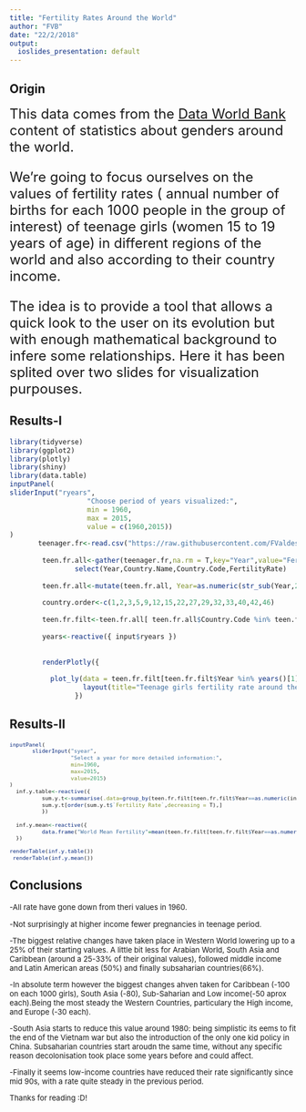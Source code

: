 ```yaml
---
title: "Fertility Rates Around the World"
author: "FVB"
date: "22/2/2018"
output:
  ioslides_presentation: default
---
```


## Origin
<font size="5">  This data comes from the [Data World Bank](https://datacatalog.worldbank.org/dataset/gender-statistics) content
of statistics about genders around the world.

We're going to focus ourselves on the values of fertility rates ( annual number of births for each 1000 people in the group of interest)  of teenage girls (women 15 to 19 years of age) in different regions of the world and also according to their country income.

The idea is to provide a tool that allows a quick look to the user on its evolution but with enough mathematical background to infere some relationships. Here it has been splited over two slides for visualization purpouses.</font>

## Results-I
```r
library(tidyverse)
library(ggplot2)
library(plotly)
library(shiny)
library(data.table)
inputPanel(
sliderInput("ryears",
                   "Choose period of years visualized:",
                   min = 1960,
                   max = 2015,
                   value = c(1960,2015))
)
       teenager.fr<-read.csv("https://raw.githubusercontent.com/FValdesBango/Products/master/fertility.csv")
       
        teen.fr.all<-gather(teenager.fr,na.rm = T,key="Year",value="FertilityRate",X1960:X2015) %>% 
                select(Year,Country.Name,Country.Code,FertilityRate)
        
        teen.fr.all<-mutate(teen.fr.all, Year=as.numeric(str_sub(Year,2,5)))
        
        country.order<-c(1,2,3,5,9,12,15,22,27,29,32,33,40,42,46)
        
        teen.fr.filt<-teen.fr.all[ teen.fr.all$Country.Code %in% teen.fr.all$Country.Code[country.order] ,]
        
        years<-reactive({ input$ryears })
          
        
        renderPlotly({
          
          plot_ly(data = teen.fr.filt[teen.fr.filt$Year %in% years()[1]:years()[2],],x=~Year,y=~FertilityRate,split=~Country.Code,color =~Country.Name, type="scatter",mode="lines") %>%
                  layout(title="Teenage girls fertility rate around the world",yaxis=list(title="Fertility Rate (for each 1.000)"))
                })      

```

## Results-II
<font size="1">
<div class="verysmall">
```r

inputPanel(
       sliderInput("syear",
                   "Select a year for more detailed information:",
                   min=1960,
                   max=2015,
                   value=2015)
) 
  inf.y.table<-reactive({
          sum.y.t<-summarise(.data=group_by(teen.fr.filt[teen.fr.filt$Year==as.numeric(input$syear),],Country.Name),"Fertility Rate"=FertilityRate)
          sum.y.t[order(sum.y.t$`Fertility Rate`,decreasing = T),]
          })
  
  inf.y.mean<-reactive({
          data.frame("World Mean Fertility"=mean(teen.fr.filt[teen.fr.filt$Year==as.numeric(input$syear),4]))     
  }) 

renderTable(inf.y.table())
 renderTable(inf.y.mean())
```
</div>
</font>

## Conclusions

<font size="2">
-All rate have gone down from theri values in 1960.

-Not surprisingly at higher income fewer pregnancies in teenage period.

-The biggest relative changes have taken place in Western World lowering up to a 25% of their starting values. A little bit less for Arabian World, South Asia and Caribbean (around a 25-33% of their original values), followed middle income and Latin American areas (50%) and finally subsaharian countries(66%).

-In absolute term however the biggest changes ahven taken for Caribbean (-100 on each 1000 girls), South Asia (-80), Sub-Saharian and Low income(-50 aprox each).Being the most steady the Western Countries, particulary the High income, and Europe (-30 each).

-South Asia starts to reduce this value around 1980: being simplistic its eems to fit the end of the Vietnam war but also the introduction of the only one kid policy in China. Subsaharian countries start aroudn the same time, without any specific reason decolonisation took place some years before and could affect.

-Finally it seems low-income countries have reduced their rate significantly since mid 90s, with a rate quite steady in the previous period.



Thanks for reading :D!

</font>

